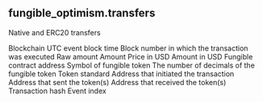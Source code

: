 ## fungible_optimism.transfers 
Native and ERC20 transfers


<ParamField path="blockchain">
Blockchain
</ParamField>
<ParamField path="block_time">
UTC event block time
</ParamField>
<ParamField path="block_number">
Block number in which the transaction was executed
</ParamField>
<ParamField path="amount_raw">
Raw amount
</ParamField>
<ParamField path="amount">
Amount
</ParamField>
<ParamField path="usd_price">
Price in USD
</ParamField>
<ParamField path="usd_amount">
Amount in USD
</ParamField>
<ParamField path="contract_address">
Fungible contract address
</ParamField>
<ParamField path="symbol">
Symbol of fungible token
</ParamField>
<ParamField path="decimals">
The number of decimals of the fungible token
</ParamField>
<ParamField path="token_standard">
Token standard
</ParamField>
<ParamField path="tx_from">
Address that initiated the transaction
</ParamField>
<ParamField path="from">
Address that sent the token(s)
</ParamField>
<ParamField path="to">
Address that received the token(s)
</ParamField>
<ParamField path="tx_hash">
Transaction hash
</ParamField>
<ParamField path="evt_index">
Event index
</ParamField>
